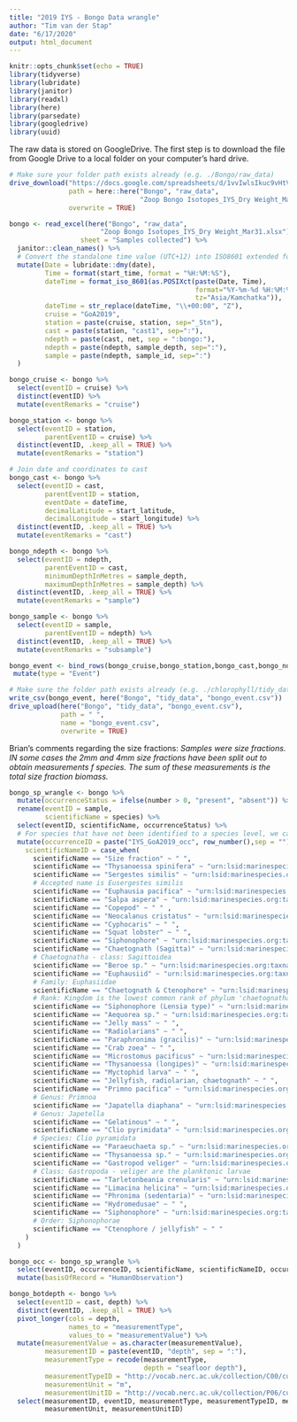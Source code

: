 ```yaml
---
title: "2019 IYS - Bongo Data wrangle"
author: "Tim van der Stap"
date: "6/17/2020"
output: html_document
---
```


```r
knitr::opts_chunk$set(echo = TRUE)
library(tidyverse)
library(lubridate)
library(janitor)
library(readxl)
library(here)
library(parsedate)
library(googledrive)
library(uuid)
```

The raw data is stored on GoogleDrive. The first step is to download the file from Google Drive to a local folder on your computer's hard drive. 

``` r
# Make sure your folder path exists already (e.g. ./Bongo/raw_data)
drive_download("https://docs.google.com/spreadsheets/d/1vvIwlsIkuc9vHtVrv2l3pXeyoWpEX_gw/edit#gid=287253584", 
               path = here::here("Bongo", "raw_data", 
                                 "Zoop Bongo Isotopes_IYS_Dry Weight_Mar31.xlsx"),
               overwrite = TRUE)
```


``` r
bongo <- read_excel(here("Bongo", "raw_data", 
                       "Zoop Bongo Isotopes_IYS_Dry Weight_Mar31.xlsx"), 
                  sheet = "Samples collected") %>%
  janitor::clean_names() %>%
  # Convert the standalone time value (UTC+12) into ISO8601 extended format
  mutate(Date = lubridate::dmy(date),
         Time = format(start_time, format = "%H:%M:%S"),
         dateTime = format_iso_8601(as.POSIXct(paste(Date, Time), 
                                               format="%Y-%m-%d %H:%M:%S", 
                                               tz="Asia/Kamchatka")),
         dateTime = str_replace(dateTime, "\\+00:00", "Z"),
         cruise = "GoA2019",
         station = paste(cruise, station, sep="_Stn"),
         cast = paste(station, "cast1", sep=":"),
         ndepth = paste(cast, net, sep = ":bongo:"),
         ndepth = paste(ndepth, sample_depth, sep=":"),
         sample = paste(ndepth, sample_id, sep=":")
  )
```

``` r
bongo_cruise <- bongo %>% 
  select(eventID = cruise) %>%
  distinct(eventID) %>%
  mutate(eventRemarks = "cruise")

bongo_station <- bongo %>%
  select(eventID = station,
         parentEventID = cruise) %>% 
  distinct(eventID, .keep_all = TRUE) %>% 
  mutate(eventRemarks = "station")

# Join date and coordinates to cast
bongo_cast <- bongo %>%
  select(eventID = cast,
         parentEventID = station,
         eventDate = dateTime,
         decimalLatitude = start_latitude,
         decimalLongitude = start_longitude) %>%
  distinct(eventID, .keep_all = TRUE) %>%
  mutate(eventRemarks = "cast")

bongo_ndepth <- bongo %>% 
  select(eventID = ndepth,
         parentEventID = cast,
         minimumDepthInMetres = sample_depth,
         maximumDepthInMetres = sample_depth) %>% 
  distinct(eventID, .keep_all = TRUE) %>% 
  mutate(eventRemarks = "sample")

bongo_sample <- bongo %>%
  select(eventID = sample,
         parentEventID = ndepth) %>%
  distinct(eventID, .keep_all = TRUE) %>%
  mutate(eventRemarks = "subsample")

bongo_event <- bind_rows(bongo_cruise,bongo_station,bongo_cast,bongo_ndepth,bongo_sample) %>%   select(eventID, parentEventID:maximumDepthInMetres, eventRemarks) %>%
 mutate(type = "Event")

# Make sure the folder path exists already (e.g. ./chlorophyll/tidy_data)
write_csv(bongo_event, here("Bongo", "tidy_data", "bongo_event.csv"))
drive_upload(here("Bongo", "tidy_data", "bongo_event.csv"),
             path = " ",
             name = "bongo_event.csv",
             overwrite = TRUE)
```

Brian's comments regarding the size fractions: _Samples were size fractions. IN some cases the 2mm and 4mm size fractions have been split out to obtain measurements f species. The sum of these measurements is the total size fraction biomass._


``` r
bongo_sp_wrangle <- bongo %>%
  mutate(occurrenceStatus = ifelse(number > 0, "present", "absent")) %>% 
  rename(eventID = sample,
         scientificName = species) %>%
  select(eventID, scientificName, occurrenceStatus) %>%
  # For species that have not been identified to a species level, we can perhaps categorize them these under the highest common classification (Kingdom, phylum etc). 
  mutate(occurrenceID = paste("IYS_GoA2019_occ", row_number(),sep = ""),
    scientificNameID = case_when(
      scientificName == "Size fraction" ~ " ",
      scientificName == "Thysanoessa spinifera" ~ "urn:lsid:marinespecies.org:taxname:237874", 
      scientificName == "Sergestes similis" ~ "urn:lsid:marinespecies.org:taxname:514127",
      # Accepted name is Eusergestes similis
      scientificName == "Euphausia pacifica" ~ "urn:lsid:marinespecies.org:taxname:237851",
      scientificName == "Salpa aspera" ~ "urn:lsid:marinespecies.org:taxname:137270",
      scientificName == "Copepod" ~ " " ,
      scientificName == "Neocalanus cristatus" ~ "urn:lsid:marinespecies.org:taxname:104470" ,
      scientificName == "Cyphocaris" ~ " ",
      scientificName == "Squat lobster" ~ " ",
      scientificName == "Siphonophore" ~ "urn:lsid:marinespecies.org:taxname:1371",
      scientificName == "Chaetognath (Sagitta)" ~ "urn:lsid:marinespecies.org:taxname:5949",
      # Chaetognatha - class: Sagittoidea
      scientificName == "Beroe sp." ~ "urn:lsid:marinespecies.org:taxname:1434803",
      scientificName == "Euphausiid" ~ "urn:lsid:marinespecies.org:taxname:110671",
      # Family: Euphasiidae
      scientificName == "Chaetognath & Ctenophore" ~ "urn:lsid:marinespecies.org:taxname:2",
      # Rank: Kingdom is the lowest common rank of phylum 'chaetognatha and 'ctenophora'
      scientificName == "Siphonophore (Lensia type)" ~ "urn:lsid:marinespecies.org:taxname:135365",
      scientificName == "Aequorea sp." ~ "urn:lsid:marinespecies.org:taxname:116998",
      scientificName == "Jelly mass" ~ " ",
      scientificName == "Radiolarians" ~ " ",
      scientificName == "Paraphronima (gracilis)" ~ "urn:lsid:marinespecies.org:taxname:236597",
      scientificName == "Crab zoea" ~ " ",
      scientificName == "Microstomus pacificus" ~ "urn:lsid:marinespecies.org:taxname:274294",
      scientificName == "Thysanoessa (longipes)" ~ "urn:lsid:marinespecies.org:taxname:237873",
      scientificName == "Myctophid larva" ~ " ",
      scientificName == "Jellyfish, radiolarian, chaetognath" ~ " ",
      scientificName == "Primno pacifica" ~ "urn:lsid:marinespecies.org:taxname:286539",
      # Genus: Primnoa
      scientificName == "Japatella diaphana" ~ "urn:lsid:marinespecies.org:taxname:138849",
      # Genus: Japetella
      scientificName == "Gelatinous" ~ " ",
      scientificName == "Clio pyrimidata" ~ "urn:lsid:marinespecies.org:taxname:139033",
      # Species: Clio pyramidata
      scientificName == "Paraeuchaeta sp." ~ "urn:lsid:marinespecies.org:taxname:196874",
      scientificName == "Thysanoessa sp." ~ "urn:lsid:marinespecies.org:taxname:110679",
      scientificName == "Gastropod veliger" ~ "urn:lsid:marinespecies.org:taxname:101",
      # Class: Gastropoda - veliger are the planktonic larvae
      scientificName == "Tarletonbeania crenularis" ~ "urn:lsid:marinespecies.org:taxname:282927",
      scientificName == "Limacina helicina" ~ "urn:lsid:marinespecies.org:taxname:140223",
      scientificName == "Phronima (sedentaria)" ~ "urn:lsid:marinespecies.org:taxname:103272",
      scientificName == "Hydromedusae" ~ " ",
      scientificName == "Siphonophore" ~ "urn:lsid:marinespecies.org:taxname:1371",
      # Order: Siphonophorae
      scientificName == "Ctenophore / jellyfish" ~ " "
    )
  )
```

``` r
bongo_occ <- bongo_sp_wrangle %>% 
  select(eventID, occurrenceID, scientificName, scientificNameID, occurrenceStatus) %>% 
  mutate(basisOfRecord = "HumanObservation")
```



``` r
bongo_botdepth <- bongo %>% 
  select(eventID = cast, depth) %>%
  distinct(eventID, .keep_all = TRUE) %>%
  pivot_longer(cols = depth,
               names_to = "measurementType",
               values_to = "measurementValue") %>%
  mutate(measurementValue = as.character(measurementValue),
         measurementID = paste(eventID, "depth", sep = ":"),
         measurementType = recode(measurementType,
                                  depth = "seafloor depth"),
         measurementTypeID = "http://vocab.nerc.ac.uk/collection/C00/current/SCILOG/",
         measurementUnit = "m",
         measurementUnitID = "http://vocab.nerc.ac.uk/collection/P06/current/ULAA/" ) %>%
  select(measurementID, eventID, measurementType, measurementTypeID, measurementValue,
         measurementUnit, measurementUnitID)
```

